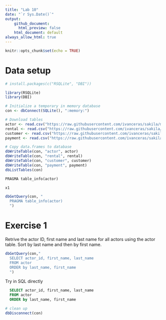```yaml
---
title: "Lab 10"
date: "`r Sys.Date()`"
output: 
    github_document:
      html_preview: false 
    html_document: default
always_allow_html: true
---
```


```r
knitr::opts_chunk$set(echo = TRUE)
```

# Data setup

```r
# install.packages(c("RSQLite", "DBI"))

library(RSQLite)
library(DBI)

# Initialize a temporary in memory database
con <- dbConnect(SQLite(), ":memory:")

# Download tables
actor <- read.csv("https://raw.githubusercontent.com/ivanceras/sakila/master/csv-sakila-db/actor.csv")
rental <- read.csv("https://raw.githubusercontent.com/ivanceras/sakila/master/csv-sakila-db/rental.csv")
customer <- read.csv("https://raw.githubusercontent.com/ivanceras/sakila/master/csv-sakila-db/customer.csv")
payment <- read.csv("https://raw.githubusercontent.com/ivanceras/sakila/master/csv-sakila-db/payment_p2007_01.csv")

# Copy data.frames to database
dbWriteTable(con, "actor", actor)
dbWriteTable(con, "rental", rental)
dbWriteTable(con, "customer", customer)
dbWriteTable(con, "payment", payment)
dbListTables(con)
```

```sql
PRAGMA table_info(actor)
```

```r
x1
```

```r
dbGetQuery(con, "
  PRAGMA table_info(actor)
  ")
```


# Exercise 1

Retrive the actor ID, first name and last name for all actors using the actor table. Sort by last name and then by first name.

```r
dbGetQuery(con,"
  SELECT actor_id, first_name, last_name
  FROM actor
  ORDER by last_name, first_name 
  ")
```

Try in SQL directly

```sql
  SELECT actor_id, first_name, last_name
  FROM actor
  ORDER by last_name, first_name 
```


```r
# clean up
dbDisconnect(con)
```




